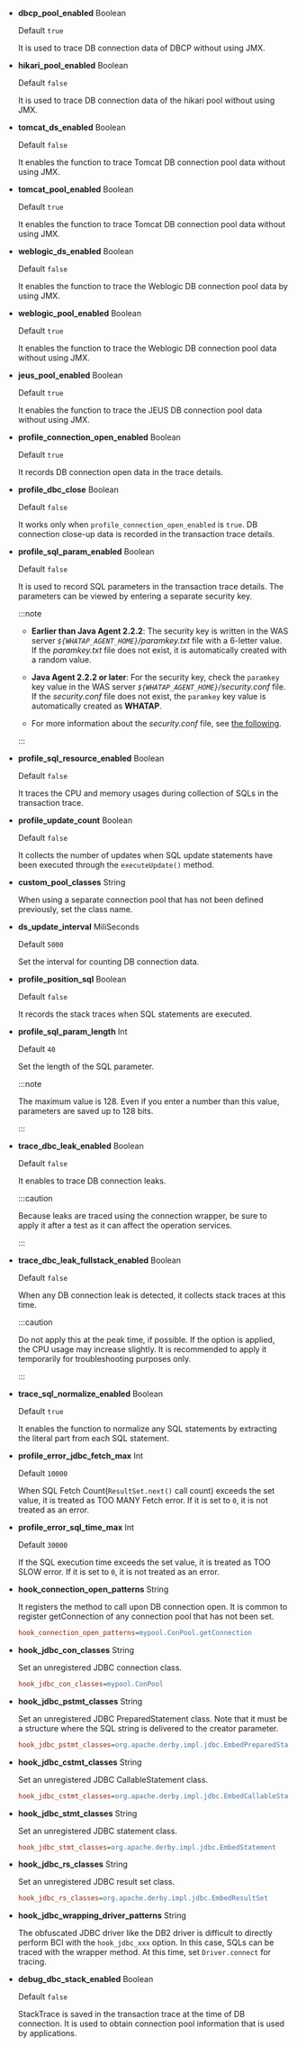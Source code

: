 -   **dbcp_pool_enabled** <span class='type'>Boolean</span>

    Default `true`

    It is used to trace DB connection data of DBCP without using JMX.

-   **hikari_pool_enabled** <span class='type'>Boolean</span>

    Default `false`

    It is used to trace DB connection data of the hikari pool without using JMX.

-   **tomcat_ds_enabled** <span class='type'>Boolean</span>

    Default `false`

    It enables the function to trace Tomcat DB connection pool data without using JMX.

-   **tomcat_pool_enabled** <span class='type'>Boolean</span>

    Default `true`

    It enables the function to trace Tomcat DB connection pool data without using JMX.

-   **weblogic_ds_enabled** <span class='type'>Boolean</span>

    Default `false`

    It enables the function to trace the Weblogic DB connection pool data by using JMX.

-   **weblogic_pool_enabled** <span class='type'>Boolean</span>

    Default `true`

    It enables the function to trace the Weblogic DB connection pool data without using JMX.

-   **jeus_pool_enabled** <span class='type'>Boolean</span>

    Default `true`

    It enables the function to trace the JEUS DB connection pool data without using JMX.

-   **profile_connection_open_enabled** <span class='type'>Boolean</span>

    Default `true`

    It records DB connection open data in the trace details.

-   **profile_dbc_close** <span class='type'>Boolean</span>

    Default `false`

    It works only when `profile_connection_open_enabled` is `true`. DB connection close-up data is recorded in the transaction trace details.

-   **profile_sql_param_enabled** <span class='type'>Boolean</span>

    Default `false`

    It is used to record SQL parameters in the transaction trace details. The parameters can be viewed by entering a separate security key.

    :::note

    -   **Earlier than Java Agent 2.2.2**: The security key is written in the WAS server _`${WHATAP_AGENT_HOME}`/paramkey.txt_ file with a 6-letter value. If the _paramkey.txt_ file does not exist, it is automatically created with a random value.

    -   **Java Agent 2.2.2 or later**: For the security key, check the `paramkey` key value in the WAS server _`${WHATAP_AGENT_HOME}`/security.conf_ file. If the _security.conf_ file does not exist, the `paramkey` key value is automatically created as **WHATAP**.

    -   For more information about the _security.conf_ file, see [the following](install-agent#agent-files).

    :::

-   **profile_sql_resource_enabled** <span class='type'>Boolean</span>

    Default `false`

    It traces the CPU and memory usages during collection of SQLs in the transaction trace.

-   **profile_update_count** <span class='type'>Boolean</span>

    Default `false`

    It collects the number of updates when SQL update statements have been executed through the `executeUpdate()` method.

-   **custom_pool_classes** <span class='type'>String</span>

    When using a separate connection pool that has not been defined previously, set the class name.

-   **ds_update_interval** <span class='type'>MiliSeconds</span>

    Default `5000`

    Set the interval for counting DB connection data.

-   **profile_position_sql** <span class='type'>Boolean</span>

    Default `false`

    It records the stack traces when SQL statements are executed.

-   **profile_sql_param_length** <span class='type'>Int</span>

    Default `40`

    Set the length of the SQL parameter.

    :::note

    The maximum value is 128. Even if you enter a number than this value, parameters are saved up to 128 bits.

    :::

-   **trace_dbc_leak_enabled** <span class='type'>Boolean</span>

    Default `false`

    It enables to trace DB connection leaks.

    :::caution

    Because leaks are traced using the connection wrapper, be sure to apply it after a test as it can affect the operation services.

    :::

-   **trace_dbc_leak_fullstack_enabled** <span class='type'>Boolean</span>

    Default `false`

    When any DB connection leak is detected, it collects stack traces at this time.

    :::caution

    Do not apply this at the peak time, if possible. If the option is applied, the CPU usage may increase slightly. It is recommended to apply it temporarily for troubleshooting purposes only.

    :::

-   **trace_sql_normalize_enabled** <span class='type'>Boolean</span>

    Default `true`

    It enables the function to normalize any SQL statements by extracting the literal part from each SQL statement.

-   **profile_error_jdbc_fetch_max** <span class='type'>Int</span>

    Default `10000`

    When SQL Fetch Count(`ResultSet.next()` call count) exceeds the set value, it is treated as TOO MANY Fetch error. If it is set to `0`, it is not treated as an error.

-   **profile_error_sql_time_max** <span class='type'>Int</span>

    Default `30000`

    If the SQL execution time exceeds the set value, it is treated as TOO SLOW error. If it is set to `0`, it is not treated as an error.

-   **hook_connection_open_patterns** <span class='type'>String</span>

    It registers the method to call upon DB connection open. It is common to register getConnection of any connection pool that has not been set.

    ```ini title='Example'
    hook_connection_open_patterns=mypool.ConPool.getConnection
    ```

-   **hook_jdbc_con_classes** <span class='type'>String</span>

    Set an unregistered JDBC connection class.

    ```ini title='Example'
    hook_jdbc_con_classes=mypool.ConPool
    ```

-   **hook_jdbc_pstmt_classes** <span class='type'>String</span>

    Set an unregistered JDBC PreparedStatement class. Note that it must be a structure where the SQL string is delivered to the creator parameter.

    ```ini title='Example'
    hook_jdbc_pstmt_classes=org.apache.derby.impl.jdbc.EmbedPreparedStatement
    ```

-   **hook_jdbc_cstmt_classes** <span class='type'>String</span>

    Set an unregistered JDBC CallableStatement class.

    ```ini title='Example'
    hook_jdbc_cstmt_classes=org.apache.derby.impl.jdbc.EmbedCallableStatement
    ```

-   **hook_jdbc_stmt_classes** <span class='type'>String</span>

    Set an unregistered JDBC statement class.

    ```ini title='Example'
    hook_jdbc_stmt_classes=org.apache.derby.impl.jdbc.EmbedStatement
    ```

-   **hook_jdbc_rs_classes** <span class='type'>String</span>

    Set an unregistered JDBC result set class.

    ```ini title='Example'
    hook_jdbc_rs_classes=org.apache.derby.impl.jdbc.EmbedResultSet
    ```

-   **hook_jdbc_wrapping_driver_patterns** <span class='type'>String</span>

    The obfuscated JDBC driver like the DB2 driver is difficult to directly perform BCI with the `hook_jdbc_xxx` option. In this case, SQLs can be traced with the wrapper method. At this time, set `Driver.connect` for tracing.

-   **debug_dbc_stack_enabled** <span class='type'>Boolean</span>

    Default `false`

    StackTrace is saved in the transaction trace at the time of DB connection. It is used to obtain connection pool information that is used by applications.
